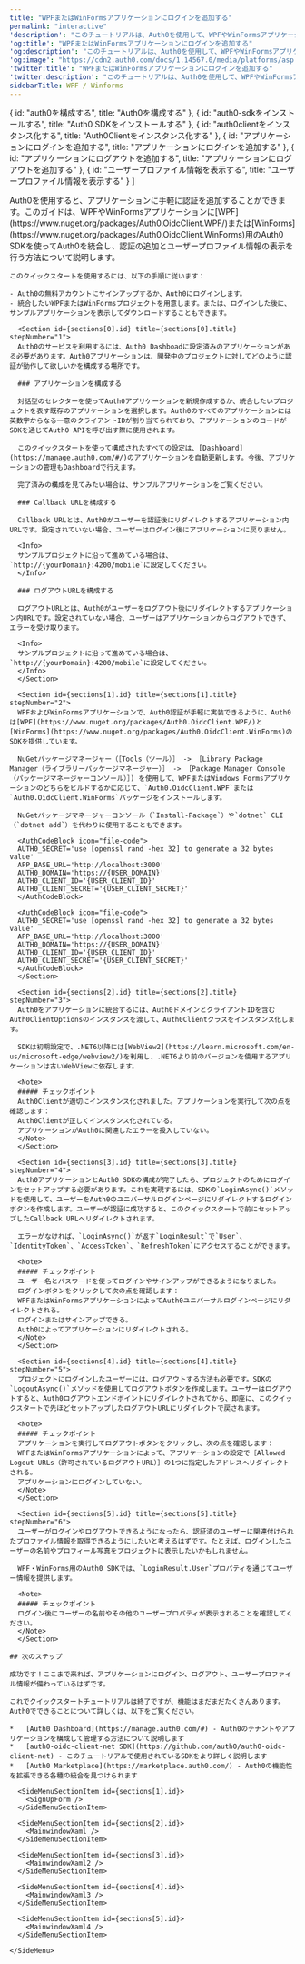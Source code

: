 ```yaml
---
title: "WPFまたはWinFormsアプリケーションにログインを追加する"
permalink: "interactive"
'description': "このチュートリアルは、Auth0を使用して、WPFやWinFormsアプリケーションにユーザーログインを追加する方法について説明します。"
'og:title': "WPFまたはWinFormsアプリケーションにログインを追加する"
'og:description': "このチュートリアルは、Auth0を使用して、WPFやWinFormsアプリケーションにユーザーログインを追加する方法について説明します。"
'og:image': "https://cdn2.auth0.com/docs/1.14567.0/media/platforms/asp.png"
'twitter:title': "WPFまたはWinFormsアプリケーションにログインを追加する"
'twitter:description': "このチュートリアルは、Auth0を使用して、WPFやWinFormsアプリケーションにユーザーログインを追加する方法について説明します。"
sidebarTitle: WPF / Winforms
---
```



  { id: "auth0を構成する", title: "Auth0を構成する" },
  { id: "auth0-sdkをインストールする", title: "Auth0 SDKをインストールする" },
  { id: "auth0clientをインスタンス化する", title: "Auth0Clientをインスタンス化する" },
  { id: "アプリケーションにログインを追加する", title: "アプリケーションにログインを追加する" },
  { id: "アプリケーションにログアウトを追加する", title: "アプリケーションにログアウトを追加する" },
  { id: "ユーザープロファイル情報を表示する", title: "ユーザープロファイル情報を表示する" }
]

<Recipe>
  <Content>
    Auth0を使用すると、アプリケーションに手軽に認証を追加することができます。このガイドは、WPFやWinFormsアプリケーションに[WPF](https://www.nuget.org/packages/Auth0.OidcClient.WPF/)または[WinForms](https://www.nuget.org/packages/Auth0.OidcClient.WinForms)用のAuth0 SDKを使ってAuth0を統合し、認証の追加とユーザープロファイル情報の表示を行う方法について説明します。

    このクイックスタートを使用するには、以下の手順に従います：

    - Auth0の無料アカウントにサインアップするか、Auth0にログインします。
    - 統合したいWPFまたはWinFormsプロジェクトを用意します。または、ログインした後に、サンプルアプリケーションを表示してダウンロードすることもできます。

      <Section id={sections[0].id} title={sections[0].title} stepNumber="1">
      Auth0のサービスを利用するには、Auth0 Dashboadに設定済みのアプリケーションがある必要があります。Auth0アプリケーションは、開発中のプロジェクトに対してどのように認証が動作して欲しいかを構成する場所です。

      ### アプリケーションを構成する

      対話型のセレクターを使ってAuth0アプリケーションを新規作成するか、統合したいプロジェクトを表す既存のアプリケーションを選択します。Auth0のすべてのアプリケーションには英数字からなる一意のクライアントIDが割り当てられており、アプリケーションのコードがSDKを通じてAuth0 APIを呼び出す際に使用されます。

      このクイックスタートを使って構成されたすべての設定は、[Dashboard](https://manage.auth0.com/#/)のアプリケーションを自動更新します。今後、アプリケーションの管理もDashboardで行えます。

      完了済みの構成を見てみたい場合は、サンプルアプリケーションをご覧ください。

      ### Callback URLを構成する

      Callback URLとは、Auth0がユーザーを認証後にリダイレクトするアプリケーション内URLです。設定されていない場合、ユーザーはログイン後にアプリケーションに戻りません。

      <Info>
      サンプルプロジェクトに沿って進めている場合は、`http://{yourDomain}:4200/mobile`に設定してください。
      </Info>

      ### ログアウトURLを構成する

      ログアウトURLとは、Auth0がユーザーをログアウト後にリダイレクトするアプリケーション内URLです。設定されていない場合、ユーザーはアプリケーションからログアウトできず、エラーを受け取ります。

      <Info>
      サンプルプロジェクトに沿って進めている場合は、`http://{yourDomain}:4200/mobile`に設定してください。
      </Info>
      </Section>

      <Section id={sections[1].id} title={sections[1].title} stepNumber="2">
      WPFおよびWinFormsアプリケーションで、Auth0認証が手軽に実装できるように、Auth0は[WPF](https://www.nuget.org/packages/Auth0.OidcClient.WPF/)と[WinForms](https://www.nuget.org/packages/Auth0.OidcClient.WinForms)のSDKを提供しています。

      NuGetパッケージマネージャー（［Tools（ツール）］ -> ［Library Package Manager（ライブラリーパッケージマネージャー）］ -> ［Package Manager Console（パッケージマネージャーコンソール）］) を使用して、WPFまたはWindows Formsアプリケーションのどちらをビルドするかに応じて、`Auth0.OidcClient.WPF`または`Auth0.OidcClient.WinForms`パッケージをインストールします。

      NuGetパッケージマネージャーコンソール（`Install-Package`）や`dotnet` CLI（`dotnet add`）を代わりに使用することもできます。

      <AuthCodeBlock icon="file-code">
      AUTH0_SECRET='use [openssl rand -hex 32] to generate a 32 bytes value'
      APP_BASE_URL='http://localhost:3000'
      AUTH0_DOMAIN='https://{USER_DOMAIN}'
      AUTH0_CLIENT_ID='{USER_CLIENT_ID}'
      AUTH0_CLIENT_SECRET='{USER_CLIENT_SECRET}'
      </AuthCodeBlock>

      <AuthCodeBlock icon="file-code">
      AUTH0_SECRET='use [openssl rand -hex 32] to generate a 32 bytes value'
      APP_BASE_URL='http://localhost:3000'
      AUTH0_DOMAIN='https://{USER_DOMAIN}'
      AUTH0_CLIENT_ID='{USER_CLIENT_ID}'
      AUTH0_CLIENT_SECRET='{USER_CLIENT_SECRET}'
      </AuthCodeBlock>
      </Section>

      <Section id={sections[2].id} title={sections[2].title} stepNumber="3">
      Auth0をアプリケーションに統合するには、Auth0ドメインとクライアントIDを含むAuth0ClientOptionsのインスタンスを渡して、Auth0Clientクラスをインスタンス化します。

      SDKは初期設定で、.NET6以降には[WebView2](https://learn.microsoft.com/en-us/microsoft-edge/webview2/)を利用し、.NET6より前のバージョンを使用するアプリケーションは古いWebViewに依存します。

      <Note>
      ##### チェックポイント
      Auth0Clientが適切にインスタンス化されました。アプリケーションを実行して次の点を確認します：
      Auth0Clientが正しくインスタンス化されている。
      アプリケーションがAuth0に関連したエラーを投入していない。
      </Note>
      </Section>

      <Section id={sections[3].id} title={sections[3].title} stepNumber="4">
      Auth0アプリケーションとAuth0 SDKの構成が完了したら、プロジェクトのためにログインをセットアップする必要があります。これを実現するには、SDKの`LoginAsync()`メソッドを使用して、ユーザーをAuth0のユニバーサルログインページにリダイレクトするログインボタンを作成します。ユーザーが認証に成功すると、このクイックスタートで前にセットアップしたCallback URLへリダイレクトされます。

      エラーがなければ、`LoginAsync()`が返す`LoginResult`で`User`、`IdentityToken`、`AccessToken`、`RefreshToken`にアクセスすることができます。

      <Note>
      ##### チェックポイント
      ユーザー名とパスワードを使ってログインやサインアップができるようになりました。
      ログインボタンをクリックして次の点を確認します：
      WPFまたはWinFormsアプリケーションによってAuth0ユニバーサルログインページにリダイレクトされる。
      ログインまたはサインアップできる。
      Auth0によってアプリケーションにリダイレクトされる。
      </Note>
      </Section>

      <Section id={sections[4].id} title={sections[4].title} stepNumber="5">
      プロジェクトにログインしたユーザーには、ログアウトする方法も必要です。SDKの`LogoutAsync()`メソッドを使用してログアウトボタンを作成します。ユーザーはログアウトすると、Auth0ログアウトエンドポイントにリダイレクトされてから、即座に、このクイックスタートで先ほどセットアップしたログアウトURLにリダイレクトで戻されます。

      <Note>
      ##### チェックポイント
      アプリケーションを実行してログアウトボタンをクリックし、次の点を確認します：
      WPFまたはWinFormsアプリケーションによって、アプリケーションの設定で［Allowed Logout URLs（許可されているログアウトURL）］の1つに指定したアドレスへリダイレクトされる。
      アプリケーションにログインしていない。
      </Note>
      </Section>

      <Section id={sections[5].id} title={sections[5].title} stepNumber="6">
      ユーザーがログインやログアウトできるようになったら、認証済のユーザーに関連付けられたプロファイル情報を取得できるようにしたいと考えるはずです。たとえば、ログインしたユーザーの名前やプロフィール写真をプロジェクトに表示したいかもしれません。

      WPF・WinForms用のAuth0 SDKでは、`LoginResult.User`プロパティを通じてユーザー情報を提供します。

      <Note>
      ##### チェックポイント
      ログイン後にユーザーの名前やその他のユーザープロパティが表示されることを確認してください。
      </Note>
      </Section>

    ## 次のステップ

    成功です！ここまで来れば、アプリケーションにログイン、ログアウト、ユーザープロファイル情報が備わっているはずです。

    これでクイックスタートチュートリアルは終了ですが、機能はまだまだたくさんあります。Auth0でできることについて詳しくは、以下をご覧ください。

    *   [Auth0 Dashboard](https://manage.auth0.com/#) - Auth0のテナントやアプリケーションを構成して管理する方法について説明します
    *   [auth0-oidc-client-net SDK](https://github.com/auth0/auth0-oidc-client-net) - このチュートリアルで使用されているSDKをより詳しく説明します
    *   [Auth0 Marketplace](https://marketplace.auth0.com/) - Auth0の機能性を拡張できる各種の統合を見つけられます
  </Content>

  <SideMenu sections={sections}>
      <SideMenuSectionItem id={sections[0].id}>
        <SignUpForm />
      </SideMenuSectionItem>

      <SideMenuSectionItem id={sections[1].id}>
        <SignUpForm />
      </SideMenuSectionItem>

      <SideMenuSectionItem id={sections[2].id}>
        <MainwindowXaml />
      </SideMenuSectionItem>

      <SideMenuSectionItem id={sections[3].id}>
        <MainwindowXaml2 />
      </SideMenuSectionItem>

      <SideMenuSectionItem id={sections[4].id}>
        <MainwindowXaml3 />
      </SideMenuSectionItem>

      <SideMenuSectionItem id={sections[5].id}>
        <MainwindowXaml4 />
      </SideMenuSectionItem>

    </SideMenu>
</Recipe>

